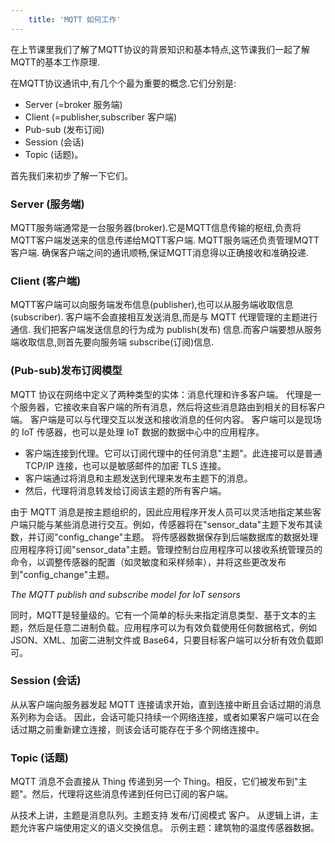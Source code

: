 ```yaml
---
    title: 'MQTT 如何工作'
---
```


在上节课里我们了解了MQTT协议的背景知识和基本特点,这节课我们一起了解MQTT的基本工作原理.

在MQTT协议通讯中,有几个个最为重要的概念.它们分别是:

* Server (=broker 服务端)
* Client (=publisher,subscriber 客户端)
* Pub-sub (发布订阅)
* Session (会话)
* Topic (话题)。

首先我们来初步了解一下它们。

### Server (服务端)

MQTT服务端通常是一台服务器(broker).它是MQTT信息传输的枢纽,负责将MQTT客户端发送来的信息传递给MQTT客户端.
MQTT服务端还负责管理MQTT客户端. 确保客户端之间的通讯顺畅,保证MQTT消息得以正确接收和准确投递.

### Client (客户端)

MQTT客户端可以向服务端发布信息(publisher),也可以从服务端收取信息(subscriber).
客户端不会直接相互发送消息,而是与 MQTT 代理管理的主题进行通信.
我们把客户端发送信息的行为成为 publish(发布) 信息.而客户端要想从服务端收取信息,则首先要向服务端 subscribe(订阅)信息.

### (Pub-sub)发布订阅模型

MQTT 协议在网络中定义了两种类型的实体：消息代理和许多客户端。
代理是一个服务器，它接收来自客户端的所有消息，然后将这些消息路由到相关的目标客户端。
客户端是可以与代理交互以发送和接收消息的任何内容。
客户端可以是现场的 IoT 传感器，也可以是处理 IoT 数据的数据中心中的应用程序。

* 客户端连接到代理。它可以订阅代理中的任何消息"主题"。此连接可以是普通 TCP/IP 连接，也可以是敏感邮件的加密 TLS 连接。
* 客户端通过将消息和主题发送到代理来发布主题下的消息。
* 然后，代理将消息转发给订阅该主题的所有客户端。

由于 MQTT 消息是按主题组织的，因此应用程序开发人员可以灵活地指定某些客户端只能与某些消息进行交互。例如，传感器将在"sensor_data"主题下发布其读数，并订阅"config_change"主题。
将传感器数据保存到后端数据库的数据处理应用程序将订阅"sensor_data"主题。管理控制台应用程序可以接收系统管理员的命令，以调整传感器的配置（如灵敏度和采样频率），并将这些更改发布到"config_change"主题。


<PublishSubscribeModelSvg />

*The MQTT publish and subscribe model for IoT sensors*


同时，MQTT是轻量级的。它有一个简单的标头来指定消息类型、基于文本的主题，然后是任意二进制负载。应用程序可以为有效负载使用任何数据格式，例如 JSON、XML、加密二进制文件或 Base64，只要目标客户端可以分析有效负载即可。

### Session (会话)

从从客户端向服务器发起 MQTT 连接请求开始，直到连接中断且会话过期的消息系列称为会话。
因此，会话可能只持续一个网络连接，或者如果客户端可以在会话过期之前重新建立连接，则该会话可能存在于多个网络连接中。

### Topic (话题)

MQTT 消息不会直接从 Thing 传递到另一个 Thing。相反，它们被发布到"主题"。然后，代理将这些消息传递到任何已订阅的客户端。

从技术上讲，主题是消息队列。主题支持 发布/订阅模式 客户。
从逻辑上讲，主题允许客户端使用定义的语义交换信息。 示例主题：建筑物的温度传感器数据。
